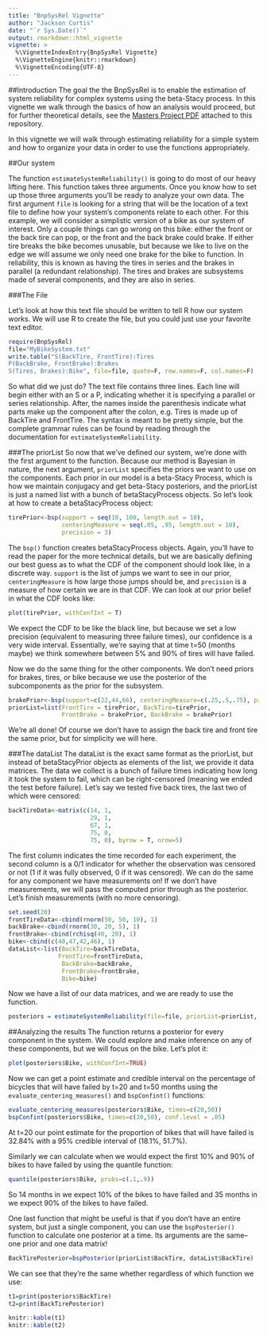 ```yaml
---
title: "BnpSysRel Vignette"
author: "Jackson Curtis"
date: "`r Sys.Date()`"
output: rmarkdown::html_vignette
vignette: >
  %\VignetteIndexEntry{BnpSysRel Vignette}
  %\VignetteEngine{knitr::rmarkdown}
  %\VignetteEncoding{UTF-8}
---
```


##Introduction
The goal the the BnpSysRel is to enable the estimation of system reliability for complex systems using the beta-Stacy process. In this vignette we walk through the basics of how an analysis would proceed, but for further theoretical details, see the [Masters Project PDF](https://github.com/jntrcs/BnpSysRel/blob/master/MastersProject.pdf) attached to this repository.

In this vignette we will walk through estimating reliability for a simple system and how to organize your data in order to use the functions appropriately.  

##Our system

The function `estimateSystemReliability()` is going to do most of our heavy lifting here. This function takes three arguments. Once you know how to set up those three arguments you'll be ready to analyze your own data. The first argument `file` is looking for a string that will be the location of a text file to define how your system's components relate to each other. For this example, we will consider a simplistic version of a bike as our system of interest. Only a couple things can go wrong on this bike: either the front or the back tire can pop, or the front and the back brake could brake. If either tire breaks the bike becomes unusable, but because we like to live on the edge we will assume we only need one brake for the bike to function. In reliability, this is known as having the tires in series and the brakes in parallel (a redundant relationship). The tires and brakes are subsystems made of several components, and they are also in series.

###The File

Let's look at how this text file should be written to tell R how our system works. We will use R to create the file, but you could just use your favorite text editor.

```r
require(BnpSysRel)
file="MyBikeSystem.txt"
write.table("S(BackTire, FrontTire):Tires
P(BackBrake, FrontBrake):Brakes
S(Tires, Brakes):Bike", file=file, quote=F, row.names=F, col.names=F)
```

So what did we just do? The text file contains three lines. Each line will begin either with an S or a P, indicating whether it is specifying a parallel or series relationship. After, the names inside the parenthesis indicate what parts make up the component after the colon, e.g. Tires is made up of BackTire and FrontTire. The syntax is meant to be pretty simple, but the complete grammar rules can be found by reading through the documentation for `estimateSystemReliability`.

###The priorList
So now that we've defined our system, we're done with the first argument to the function. Because our method is Bayesian in nature, the next argument, `priorList` specifies the priors we want to use on the components. Each prior in our model is a beta-Stacy Process, which is how we maintain conjugacy and get beta-Stacy posteriors, and the priorList is just a named list with a bunch of betaStacyProcess objects. So let's look at how to create a betaStacyProcess object:

```r
tirePrior<-bsp(support = seq(10, 100, length.out = 10),
               centeringMeasure = seq(.05, .95, length.out = 10),
               precision = 3)
```

The `bsp()` function creates betaStacyProcess objects. Again, you'll have to read the paper for the more technical details, but we are basically defining our best guess as to what the CDF of the component should look like, in a discrete way. `support` is the list of jumps we want to see in our prior, `centeringMeasure` is how large those jumps should be, and `precision` is a measure of how certain we are in that CDF. We can look at our prior belief in what the CDF looks like:

```r
plot(tirePrior, withConfInt = T)
```

We expect the CDF to be like the black line, but because we set a low precision (equivalent to measuring three failure times), our confidence is a very wide interval. Essentially, we're saying that at time t=50 (months maybe) we think somewhere between 5% and 90% of tires will have failed.

Now we do the same thing for the other components. We don't need priors for brakes, tires, or bike because we use the posterior of the subcomponents as the prior for the subsystem.

```r
brakePrior<-bsp(support=c(22,44,66), centeringMeasure=c(.25,.5,.75), precision = 1)
priorList=list(FrontTire = tirePrior, BackTire=tirePrior,
               FrontBrake = brakePrior, BackBrake = brakePrior)
```

We're all done! Of course we don't have to assign the back tire and front tire the same prior, but for simplicity we will here. 

###The dataList
The dataList is the exact same format as the priorList, but instead of betaStacyPrior objects as elements of the list, we provide it data matrices. The data we collect is a bunch of failure times indicating how long it took the system to fail, which can be right-censored (meaning we ended the test before failure). Let's say we tested five back tires, the last two of which were censored:

```r
backTireData<-matrix(c(14, 1,
                       29, 1,
                       67, 1,
                       75, 0,
                       75, 0), byrow = T, nrow=5)
```

The first column indicates the time recorded for each experiment, the second column is a 0/1 indicator for whether the observation was censored or not (1 if it was fully observed, 0 if it was censored). We can do the same for any component we have measurements on! If we don't have measurements, we will pass the computed prior through as the posterior. Let's finish measurements (with no more censoring).

```r
set.seed(20)
frontTireData<-cbind(rnorm(50, 50, 10), 1)
backBrake<-cbind(rnorm(30, 20, 5), 1)
frontBrake<-cbind(rchisq(40, 20), 1)
bike<-cbind(c(40,47,42,46), 1)
dataList<-list(BackTire=backTireData,
              FrontTire=frontTireData,
               BackBrake=backBrake,
               FrontBrake=frontBrake,
               Bike=bike)
```

Now we have a list of our data matrices, and we are ready to use the function.

```r
posteriors = estimateSystemReliability(file=file, priorList=priorList, dataList=dataList)
```

##Analyzing the results
The function returns a posterior for every component in the system. We could explore and make inference on any of these components, but we will focus on the bike. Let's plot it: 

```r
plot(posteriors$Bike, withConfInt=TRUE)
```

Now we can get a point estimate and credible interval on the percentage of bicycles that will have failed by t=20 and t=50 months using the `evaluate_centering_measures()` and `bspConfint()` functions:

```r
evaluate_centering_measures(posteriors$Bike, times=c(20,50))
bspConfint(posteriors$Bike, times=c(20,50), conf.level = .05)
```

At t=20 our point estimate for the proportion of bikes that will have failed is 32.84% with a 95% credible interval of (18.1%, 51.7%).

Similarly we can calculate when we would expect the first 10% and 90% of bikes to have failed by using the quantile function:

```r
quantile(posteriors$Bike, probs=c(.1,.9))
```
So 14 months in we expect 10% of the bikes to have failed and 35 months in we expect 90% of the bikes to have failed.

One last function that might be useful is that if you don't have an entire system, but just a single component, you can use the `bspPosterior()` function to calculate one posterior at a time. Its arguments are the same--one prior and one data matrix!
```r
BackTirePosterior=bspPosterior(priorList$BackTire, dataList$BackTire)
```


We can see that they're the same whether regardless of which function we use:

```r
t1=print(posteriors$BackTire)
t2=print(BackTirePosterior)
```
```r
knitr::kable(t1)
knitr::kable(t2)
```



